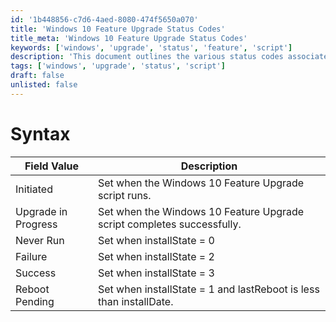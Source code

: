 ```yaml
---
id: '1b448856-c7d6-4aed-8080-474f5650a070'
title: 'Windows 10 Feature Upgrade Status Codes'
title_meta: 'Windows 10 Feature Upgrade Status Codes'
keywords: ['windows', 'upgrade', 'status', 'feature', 'script']
description: 'This document outlines the various status codes associated with the Windows 10 Feature Upgrade script, detailing what each status indicates regarding the upgrade process.'
tags: ['windows', 'upgrade', 'status', 'script']
draft: false
unlisted: false
---
```

# Syntax

| Field Value           | Description                                                  |
|-----------------------|--------------------------------------------------------------|
| Initiated             | Set when the Windows 10 Feature Upgrade script runs.        |
| Upgrade in Progress   | Set when the Windows 10 Feature Upgrade script completes successfully. |
| Never Run             | Set when installState = 0                                   |
| Failure               | Set when installState = 2                                   |
| Success               | Set when installState = 3                                   |
| Reboot Pending        | Set when installState = 1 and lastReboot is less than installDate. |












